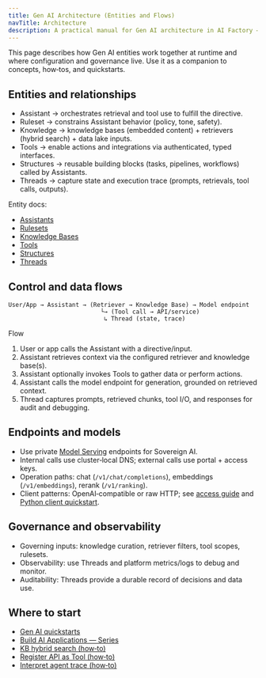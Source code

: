 ```yaml
---
title: Gen AI Architecture (Entities and Flows)
navTitle: Architecture
description: A practical manual for Gen AI architecture in AI Factory — entities, relationships, and runtime flows across assistants, knowledge, tools, threads, and model endpoints.
---
```


This page describes how Gen AI entities work together at runtime and where configuration and governance live. Use it as a companion to concepts, how‑tos, and quickstarts.

## Entities and relationships

- Assistant → orchestrates retrieval and tool use to fulfill the directive.
- Ruleset → constrains Assistant behavior (policy, tone, safety).
- Knowledge → knowledge bases (embedded content) + retrievers (hybrid search) + data lake inputs.
- Tools → enable actions and integrations via authenticated, typed interfaces.
- Structures → reusable building blocks (tasks, pipelines, workflows) called by Assistants.
- Threads → capture state and execution trace (prompts, retrievals, tool calls, outputs).

Entity docs:

- [Assistants](/edb-postgres-ai/1.3/ai-factory/gen-ai/assistants/assistants-explained/)
- [Rulesets](/edb-postgres-ai/1.3/ai-factory/gen-ai/rulesets/)
- [Knowledge Bases](/edb-postgres-ai/1.3/ai-factory/gen-ai/libraries/knowledge-bases)
- [Tools](/edb-postgres-ai/1.3/ai-factory/gen-ai/tools/)
- [Structures](/edb-postgres-ai/1.3/ai-factory/gen-ai/structures/)
- [Threads](/edb-postgres-ai/1.3/ai-factory/gen-ai/threads/threads-explained)

## Control and data flows

```text
User/App → Assistant → (Retriever → Knowledge Base) → Model endpoint
                          └→ (Tool call → API/service)
                           ↳ Thread (state, trace)
```

Flow
1) User or app calls the Assistant with a directive/input.
2) Assistant retrieves context via the configured retriever and knowledge base(s).
3) Assistant optionally invokes Tools to gather data or perform actions.
4) Assistant calls the model endpoint for generation, grounded on retrieved context.
5) Thread captures prompts, retrieved chunks, tool I/O, and responses for audit and debugging.

## Endpoints and models

- Use private [Model Serving](/edb-postgres-ai/1.3/ai-factory/model/serving/) endpoints for Sovereign AI.
- Internal calls use cluster‑local DNS; external calls use portal + access keys.
- Operation paths: chat (`/v1/chat/completions`), embeddings (`/v1/embeddings`), rerank (`/v1/ranking`).
- Client patterns: OpenAI‑compatible or raw HTTP; see [access guide](/edb-postgres-ai/1.3/ai-factory/model/access-kserve-endpoints) and [Python client quickstart](/edb-postgres-ai/1.3/ai-factory/model/quickstart-python-client).

## Governance and observability

- Governing inputs: knowledge curation, retriever filters, tool scopes, rulesets.
- Observability: use Threads and platform metrics/logs to debug and monitor.
- Auditability: Threads provide a durable record of decisions and data use.

## Where to start

- [Gen AI quickstarts](/edb-postgres-ai/1.3/ai-factory/gen-ai/quickstarts/developer)
- [Build AI Applications — Series](/edb-postgres-ai/1.3/ai-factory/gen-ai/quickstarts/build-ai-applications)
- [KB hybrid search (how‑to)](/edb-postgres-ai/1.3/ai-factory/gen-ai/how-to/kb-hybrid-search)
- [Register API as Tool (how‑to)](/edb-postgres-ai/1.3/ai-factory/gen-ai/how-to/register-api-tool)
- [Interpret agent trace (how‑to)](/edb-postgres-ai/1.3/ai-factory/gen-ai/how-to/interpret-agent-trace)

